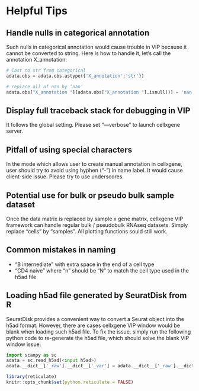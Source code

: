 # Helpful Tips

## Handle nulls in categorical annotation
Such nulls in categorical annotation would cause trouble in VIP because it cannot be converted to string. Here is how to handle it, let’s call the annotation X_annotation:

```python
# Cast to str from categorical
adata.obs = adata.obs.astype({'X_annotation':'str'})

# replace all of nan by ‘nan’
adata.obs["X_annotation "][adata.obs["X_annotation "].isnull()] = 'nan'
```

## Display full traceback stack for debugging in VIP
It follows the global setting. Please set “—verbose” to launch cellxgene server. 

## Pitfall of using special characters
In the mode which allows user to create manual annotation in cellxgene, user should try to avoid using hyphen (“-”) in name label. It would cause client-side issue. Please try to use underscores.

## Potential use for bulk or pseudo bulk sample dataset
Once the data matrix is replaced by sample x gene matrix, cellxgene VIP framework can handle regular bulk / pseudobulk RNAseq datasets. Simply replace “cells” by “samples”. All plotting functions sould still work.

## Common mistakes in naming
* "B internediate<extra space>" with extra space in the end of a cell type
* "CD4 naive" where "n" should be "N" to match the cell type used in the h5ad file

## Loading h5ad file generated by SeuratDisk from R
SeuratDisk provides a convenient way to convert a Seurat object into the h5ad format. However, there are cases cellxgene VIP window would be blank when loading such h5ad file. To fix the issue, simply run the following python code to re-generate the h5ad file, which should solve the blank VIP window issue.

```python
import scanpy as sc
adata = sc.read_h5ad(<input h5ad>)
adata.__dict__['_raw'].__dict__['_var'] = adata.__dict__['_raw'].__dict__['_var'].rename(columns={'_index': 'features'})
```

```r
library(reticulate)
knitr::opts_chunk$set(python.reticulate = FALSE)
```
